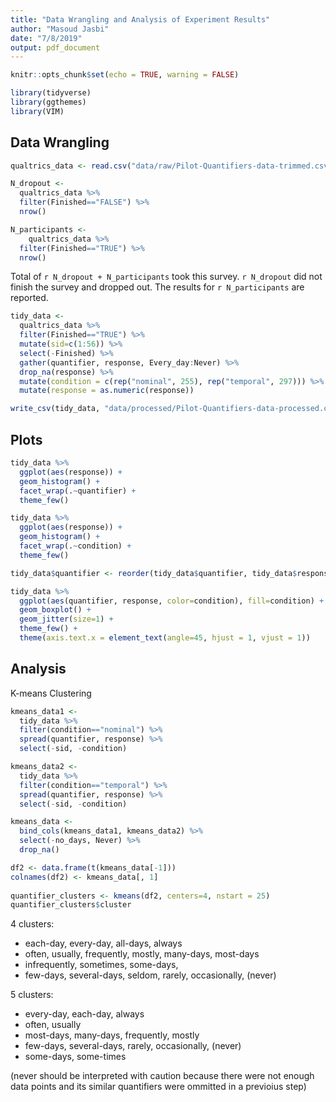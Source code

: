 ```yaml
---
title: "Data Wrangling and Analysis of Experiment Results"
author: "Masoud Jasbi"
date: "7/8/2019"
output: pdf_document
---
```


```r
knitr::opts_chunk$set(echo = TRUE, warning = FALSE)
```

```r
library(tidyverse)
library(ggthemes)
library(VIM)
```

## Data Wrangling

```r
qualtrics_data <- read.csv("data/raw/Pilot-Quantifiers-data-trimmed.csv", na.strings = "")

N_dropout <-
  qualtrics_data %>%
  filter(Finished=="FALSE") %>%
  nrow()

N_participants <- 
    qualtrics_data %>%
  filter(Finished=="TRUE") %>%
  nrow()
```

Total of `r N_dropout + N_participants` took this survey. `r N_dropout` did not finish the survey and dropped out. The results for `r N_participants` are reported.

```r
tidy_data <-
  qualtrics_data %>%
  filter(Finished=="TRUE") %>%
  mutate(sid=c(1:56)) %>%
  select(-Finished) %>%
  gather(quantifier, response, Every_day:Never) %>%
  drop_na(response) %>%
  mutate(condition = c(rep("nominal", 255), rep("temporal", 297))) %>%
  mutate(response = as.numeric(response))

write_csv(tidy_data, "data/processed/Pilot-Quantifiers-data-processed.csv")
```

## Plots

```r
tidy_data %>%
  ggplot(aes(response)) +
  geom_histogram() + 
  facet_wrap(.~quantifier) +
  theme_few()
```

```r
tidy_data %>%
  ggplot(aes(response)) +
  geom_histogram() + 
  facet_wrap(.~condition) +
  theme_few()
```


```r
tidy_data$quantifier <- reorder(tidy_data$quantifier, tidy_data$response, mean)

tidy_data %>%
  ggplot(aes(quantifier, response, color=condition), fill=condition) +
  geom_boxplot() +
  geom_jitter(size=1) +
  theme_few() + 
  theme(axis.text.x = element_text(angle=45, hjust = 1, vjust = 1))
```

## Analysis

K-means Clustering

```r
kmeans_data1 <-
  tidy_data %>%
  filter(condition=="nominal") %>%
  spread(quantifier, response) %>%
  select(-sid, -condition)

kmeans_data2 <-
  tidy_data %>%
  filter(condition=="temporal") %>%
  spread(quantifier, response) %>%
  select(-sid, -condition)

kmeans_data <- 
  bind_cols(kmeans_data1, kmeans_data2) %>%
  select(-no_days, Never) %>%
  drop_na()

df2 <- data.frame(t(kmeans_data[-1]))
colnames(df2) <- kmeans_data[, 1]
  
quantifier_clusters <- kmeans(df2, centers=4, nstart = 25)
quantifier_clusters$cluster
```

4 clusters:

* each-day, every-day, all-days, always
* often, usually, frequently, mostly, many-days, most-days
* infrequently, sometimes, some-days,
* few-days, several-days, seldom, rarely, occasionally, (never)

5 clusters:

* every-day, each-day, always
* often, usually
* most-days, many-days, frequently, mostly
* few-days, several-days, rarely, occasionally, (never)
* some-days, some-times

(never should be interpreted with caution because there were not enough data points and its similar quantifiers were ommitted in a previoius step)

